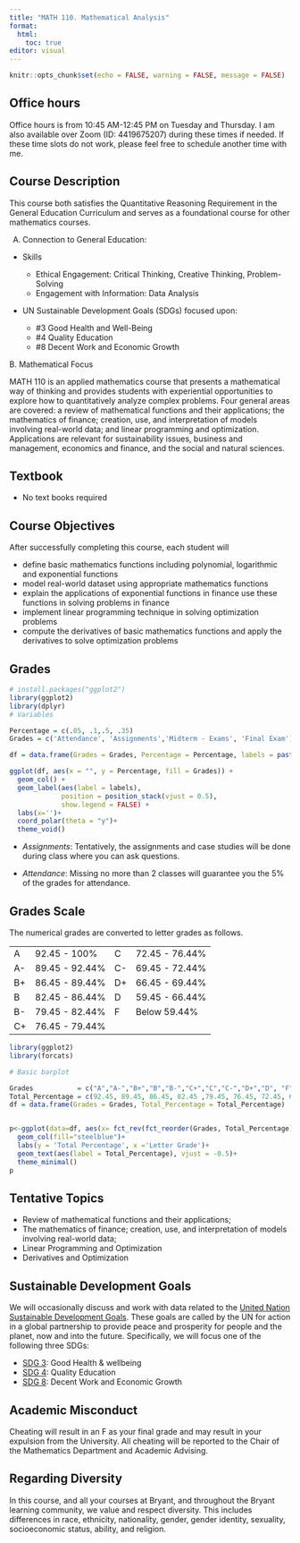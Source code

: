 ```yaml
---
title: "MATH 110. Mathematical Analysis"
format: 
  html:
    toc: true
editor: visual
---
```


```r
knitr::opts_chunk$set(echo = FALSE, warning = FALSE, message = FALSE)
```

## Office hours

Office hours is from 10:45 AM-12:45 PM on Tuesday and Thursday. I am also available over Zoom (ID: 4419675207) during these times if needed. If these time slots do not work, please feel free to schedule another time with me.


## Course Description

This course both satisfies the Quantitative Reasoning Requirement in the General Education Curriculum and serves as a foundational course for other mathematics courses.

A.  Connection to General Education:

-   Skills

    -   Ethical Engagement: Critical Thinking, Creative Thinking, Problem-Solving
    -   Engagement with Information: Data Analysis

-   UN Sustainable Development Goals (SDGs) focused upon:

    -   #3 Good Health and Well-Being
    -   #4 Quality Education
    -   #8 Decent Work and Economic Growth

B. Mathematical Focus

MATH 110 is an applied mathematics course that presents a mathematical way of thinking and provides students with experiential opportunities to explore how to quantitatively analyze complex problems. Four general areas are covered: a review of mathematical functions and their applications; the mathematics of finance; creation, use, and interpretation of models involving real-world data; and linear programming and optimization. Applications are relevant for sustainability issues, business and management, economics and finance, and the social and natural sciences.

## Textbook

-   No text books required

## Course Objectives

After successfully completing this course, each student will

-   define basic mathematics functions including polynomial, logarithmic and exponential functions
-   model real-world dataset using appropriate mathematics functions
-   explain the applications of exponential functions in finance use these functions in solving problems in finance
-   implement linear programming technique in solving optimization problems
-   compute the derivatives of basic mathematics functions and apply the derivatives to solve optimization problems

## Grades

```r
# install.packages("ggplot2")
library(ggplot2)
library(dplyr)
# Variables

Percentage = c(.05, .1,.5, .35)
Grades = c('Attendance', 'Assignments','Midterm - Exams', 'Final Exam')

df = data.frame(Grades = Grades, Percentage = Percentage, labels = paste0(Percentage*100, "%"))

ggplot(df, aes(x = "", y = Percentage, fill = Grades)) +
  geom_col() +
  geom_label(aes(label = labels),
             position = position_stack(vjust = 0.5),
             show.legend = FALSE) +
  labs(x='')+
  coord_polar(theta = "y")+
  theme_void()
```

-   *Assignments*: Tentatively, the assignments and case studies will be done during class where you can ask questions.

-   *Attendance*: Missing no more than 2 classes will guarantee you the 5% of the grades for attendance. 

## Grades Scale

The numerical grades are converted to letter grades as follows.

|     |                |     |                |
|-----|----------------|-----|----------------|
| A   | 92.45 - 100%   | C   | 72.45 - 76.44% |
| A-  | 89.45 - 92.44% | C-  | 69.45 - 72.44% |
| B+  | 86.45 - 89.44% | D+  | 66.45 - 69.44% |
| B   | 82.45 - 86.44% | D   | 59.45 - 66.44% |
| B-  | 79.45 - 82.44% | F   | Below 59.44%   |
| C+  | 76.45 - 79.44% |     |                |

```r
library(ggplot2)
library(forcats)

# Basic barplot

Grades           = c("A","A-","B+","B","B-","C+","C","C-","D+","D", "F")
Total_Percentage = c(92.45, 89.45, 86.45, 82.45 ,79.45, 76.45, 72.45, 69.45, 66.45, 59.45, 0)
df = data.frame(Grades = Grades, Total_Percentage = Total_Percentage)


p<-ggplot(data=df, aes(x= fct_rev(fct_reorder(Grades, Total_Percentage)), y=Total_Percentage)) +
  geom_col(fill="steelblue")+
  labs(y = 'Total Percentage', x ='Letter Grade')+
  geom_text(aes(label = Total_Percentage), vjust = -0.5)+
  theme_minimal()
p

```

## Tentative Topics

-   Review of mathematical functions and their applications; 
-   The mathematics of finance; creation, use, and interpretation of models involving real-world data; 
-   Linear Programming and Optimization
-   Derivatives and Optimization

## Sustainable Development Goals

We will occasionally discuss and work with data related to the [United Nation Sustainable Development Goals](https://sdgs.un.org/goals). These goals are called by the UN for action in a global partnership to provide peace and prosperity for people and the planet, now and into the future. Specifically, we will focus one of the following three SDGs:

-   [SDG 3](https://www.globalgoals.org/goals/3-good-health-and-well-being/): Good Health & wellbeing\
-   [SDG 4](https://www.globalgoals.org/goals/4-quality-education/): Quality Education\
-   [SDG 8](https://www.globalgoals.org/goals/8-decent-work-and-economic-growth/): Decent Work and Economic Growth

## Academic Misconduct

Cheating will result in an F as your final grade and may result in your expulsion from the University. All cheating will be reported to the Chair of the Mathematics Department and Academic Advising.

## Regarding Diversity

In this course, and all your courses at Bryant, and throughout the Bryant learning community, we value and respect diversity. This includes differences in race, ethnicity, nationality, gender, gender identity, sexuality, socioeconomic status, ability, and religion.
